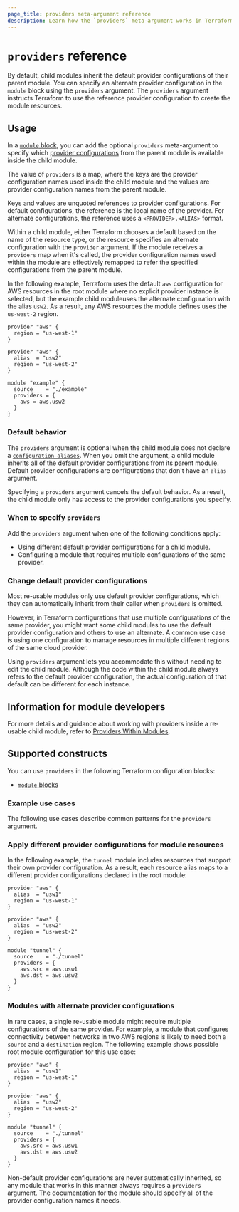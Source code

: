 ```yaml
---
page_title: providers meta-argument reference
description: Learn how the `providers` meta-argument works in Terraform configuration.
---
```


# `providers` reference

By default, child modules inherit the default provider configurations of their parent module. You can specify an alternate provider configuration in the `module` block using the `providers` argument. The `providers` argument instructs Terraform to use the reference provider configuration to create the module resources.

## Usage

In a [`module` block](/terraform/language/module/syntax), you can add the optional `providers` meta-argument to specify which [provider configurations](/terraform/language/modules/configuration) from the parent module is available inside the child module.

The value of `providers` is a map, where the keys are the provider configuration names used inside the child module and the values are provider configuration names from the parent module.

Keys and values are unquoted references to provider configurations.
For default configurations, the reference is the local name of the provider. For
alternate configurations, the reference uses a `<PROVIDER>.<ALIAS>` format.

Within a child module, either Terraform chooses a default based on the name of the resource
type, or the resource specifies an alternate configuration with the `provider`
argument. If the module receives a `providers` map when it's called, the
provider configuration names used within the module are effectively remapped to
refer the specified configurations from the parent module.

In the following example, Terraform uses the default `aws` configuration for AWS resources in the root module where no explicit provider instance is selected, but the example child moduleuses the alternate configuration with the alias `usw2`. As a result, any AWS resources the module defines uses the `us-west-2` region.


```hcl
provider "aws" {
  region = "us-west-1"
}

provider "aws" {
  alias  = "usw2"
  region = "us-west-2"
}

module "example" {
  source    = "./example"
  providers = {
    aws = aws.usw2
  }
}
```

### Default behavior

The `providers` argument is optional when the child module does not declare a [`configuration_aliases`](/terraform/language/modules/develop/providers#provider-aliases-within-modules). When you omit the argument, a child module inherits all of the default provider configurations from its parent module. Default provider configurations are configurations that don't have an `alias` argument.

Specifying a `providers` argument cancels the default behavior. As a result, the child module only has access to the provider configurations you specify.


### When to specify `providers`

Add the `providers` argument when one of the following conditions apply:

- Using different default provider configurations for a child module.
- Configuring a module that requires multiple configurations of the same provider.

### Change default provider configurations

Most re-usable modules only use default provider configurations, which they can
automatically inherit from their caller when `providers` is omitted.

However, in Terraform configurations that use multiple configurations of the same provider, you might want some child modules to use the default provider configuration and others to use an alternate. 
A common use case is using one configuration to manage resources in multiple different regions of the same cloud provider.

Using `providers` argument lets you accommodate this without needing to edit the child module. Although the code
within the child module always refers to the default provider configuration, the
actual configuration of that default can be different for each instance.


## Information for module developers

For more details and guidance about working with providers inside a re-usable
child module, refer to [Providers Within Modules](/terraform/language/modules/develop/providers).

## Supported constructs

You can use `providers` in the following Terraform configuration blocks:

- [`module` blocks](/terraform/language/block/module)

### Example use cases

The following use cases describe common patterns for the `providers` argument.

### Apply different provider configurations for module resources

In the following example, the `tunnel` module includes resources that support their own provider configuration. As a result, each resource alias maps to a different provider configurations declared in the root module:

```hcl
provider "aws" {
  alias  = "usw1"
  region = "us-west-1"
}

provider "aws" {
  alias  = "usw2"
  region = "us-west-2"
}

module "tunnel" {
  source    = "./tunnel"
  providers = {
    aws.src = aws.usw1
    aws.dst = aws.usw2
  }
}
```

### Modules with alternate provider configurations

In rare cases, a single re-usable module might require multiple configurations
of the same provider. For example, a module that configures connectivity between
networks in two AWS regions is likely to need both a `source` and a `destination`
region. The following example shows possible root module configuration for this use case:

```hcl
provider "aws" {
  alias  = "usw1"
  region = "us-west-1"
}

provider "aws" {
  alias  = "usw2"
  region = "us-west-2"
}

module "tunnel" {
  source    = "./tunnel"
  providers = {
    aws.src = aws.usw1
    aws.dst = aws.usw2
  }
}
```

Non-default provider configurations are never automatically inherited, so any
module that works in this manner always requires a `providers` argument. The
documentation for the module should specify all of the provider configuration
names it needs.
